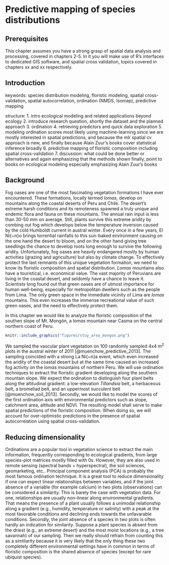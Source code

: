 # Predictive mapping of species distributions

## Prerequisites {-}

This chapter assumes you have a strong grasp of spatial data analysis and processing, covered in chapters 2-5.
In it you will make use of R's interfaces to dedicated GIS software, and spatial cross validation, topics covered in chapters xx and xx respectively.

## Introduction

keywords: species distribution modeling, floristic modeling, spatial cross-validation, spatial autocorrelation, ordination (NMDS, Isomap), predictive mapping


structure:
1. intro ecological modeling and related applications beyond ecology
2. introduce research question, shortly the dataset and the planned approach
3. ordination
4. retrieving predictors and quick data exploration
5. modeling ordination scores most likely using machine-learning since we are mostly interested in spatial predictions, and because the mlr spatial cv approach is new, and finally because Alain Zuur's books cover statistical inference broadly
6. predictive mapping of floristic composition including spatial cross-validation
7. discussion: what could be done better or alternatives and again emphasizing that the methods shown
finally, point to books on ecological modeling especially emphasizing Alain Zuur's books


## Background

Fog oases are one of the most fascinating vegetation formations I have ever encountered. 
These formations, locally termed *lomas*, develop on mountains along the coastal deserts of Peru and Chile.
The desert's extreme harsh conditions and its remoteness spawned a truly unique and endemic flora and fauna on these mountains.
The annual rain input is less than 30-50 mm on average.
Still, plants survive this extreme aridity by combing out fog which develops below the temperature inversion caused by the cold Humboldt current in austral winter.
Every once in a few years, El Ni{\~n}o brings torrential rainfalls to this sun-baked environment causing on the one hand the desert to bloom, and on the other hand giving tree seedlings the chance to develop roots long enough to survive the following aridity.
Unfortunately, fog oases are heavily endangered mostly by human activities (grazing and agriculture) but also by climate change.
To effectively protect the last remnants of this unique vegetation formation, we need to know its floristic composition and spatial distribution.
*Lomas* mountains also have a touristical, i.e. economical value.
The vast majority of Peruvians are living in the coastal desert, and seldomly have a chance to leave it.
Scientists long found out that green oases are of utmost importance for human well-being, especially for metropolitan dwellers such as the people from Lima.
The only green space in the immediate vicinity of Lima are *lomas* mountains.
This even increases the immense recreational value of such green oases, and the need to effectively protect them.

In this chapter we would like to analyze the floristic composition of the southen slope of Mt. Mongón, a *lomas* mountain near Casma on the central northern coast of Peru.

```r
knitr::include_graphics("figures/stuy_area_mongon.png")
```

<!-- compile the document and check if references are converted, maybe you have to use nocite-->

We sampled the vascular plant vegetation on 100 randomly sampled 4x4 m^2^ plots in the austral winter of 2011 [@muenchow_predictive_2013]. 
The sampling coincided with a strong La Ni{\~n}a event, which even increased the aridity of the coastal desert but at the same time caused an increased fog activity on the *lomas* mountains of northern Peru.
We will use ordination techniques to extract the floristic gradient developing along the southern mountain slope.
We expect the ordination to distinguish four plant belts along the altitudinal gradient: a low-elevation *Tillandsia* belt, a herbaceous belt, a bromeliad belt, and an uppermost succulent belt [@muenchow_soil_2013].
Secondly, we would like to model the scores of the first ordination axis with environmental predictors such as slope, catchment area, altitude and NDVI.
The resulting model shall serve to make spatial predictions of the floristic composition.
When doing so, we will account for over-optimistic predictions in the presence of spatial autocorrelation using spatial cross-validation.

## Reducing dimensionality
Ordinations are a popular tool in vegetation science to extract the main information, frequently corresponding to ecological gradients, from large species-plot matrices mostly filled with 0s. 
However, they are also used in remote sensing (spectral bands + hyperspectral), the soil sciences, geomarketing, etc..
Principal component analysis (PCA) is probably the most famous ordination technique. 
It is a great tool to reduce dimensionality if one can expect linear relationships between variables, and if the joint absence of a variable (for example calcium) in two plots (observations) can be considered a similarity.
This is barely the case with vegetation data.
For one, relationships are usually non-linear along environmental gradients.
That means the presence of a plant usually follows a unimodal relationship along a gradient (e.g., humidity, temperature or salinity) with a peak at the most favorable conditions and declining ends towards the unfavarable conditions. 
Secondly, the joint absence of a species in two plots is often hardly an indication for similarity.
Suppose a plant species is absent from the driest (e.g., an extreme desert) and the most moist locations (e.g., a tree savannah) of our sampling.
Then we really should refrain from counting this as a simlilarity because it is very likely that the only thing these two completely different environmental settings have in common in terms of floristic composition is the shared absence of species (except for rare ubiquist species). 





